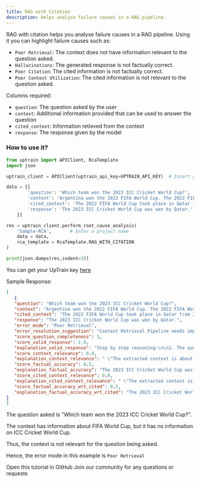 ```yaml
---
title: RAG with Citation
description: Helps analyse failure causes in a RAG pipeline.
---
```


RAG with citation helps you analyse failure causes in a RAG pipeline. Using it you can highlight failure causes such as:
- `Poor Retrieval`: The context does not have information relevant to the question asked.
- `Hallucinations`: The generated response is not factually correct.
- `Poor Citation`: The cited information is not factually correct.
- `Poor Context Utilization`: The cited information is not relevant to the question asked.

Columns required:
- `question`: The question asked by the user
- `context`: Additional information provided that can be used to answer the question
- `cited_context`: Information retieved from the context
- `response`: The response given by the model

### How to use it?

```python
from uptrain import APIClient, RcaTemplate
import json

uptrain_client = APIClient(uptrain_api_key=UPTRAIN_API_KEY)  # Insert your UpTrain key here

data = [{
        'question': 'Which team won the 2023 ICC Cricket World Cup?',
        'context': 'Argentina won the 2022 FIFA World Cup. The 2022 FIFA World Cup took place in Qatar from 20 November to 18 December 2022. The previous FIFA World Cup was held in Russia.',
        'cited_context': 'The 2022 FIFA World Cup took place in Qatar from 20 November to 18 December 2022',
        'response': 'The 2023 ICC Cricket World Cup was won by Qatar.'        
    }]

res = uptrain_client.perform_root_cause_analysis(
    'Sample-RCA',       # Enter a project name
    data = data,
    rca_template = RcaTemplate.RAG_WITH_CITATION
)

print(json.dumps(res,indent=3))
```
<Info>You can get your UpTrain key [here](https://uptrain.ai/)</Info>

Sample Response:
```json
[
   {
   "question": "Which team won the 2023 ICC Cricket World Cup?",
   "context": "Argentina won the 2022 FIFA World Cup. The 2022 FIFA World Cup took place in Qatar from 20 November to 18 December 2022. The previous FIFA World Cup was held in Russia.",
   "cited_context": "The 2022 FIFA World Cup took place in Qatar from 20 November to 18 December 2022",
   "response": "The 2023 ICC Cricket World Cup was won by Qatar.",
   "error_mode": "Poor Retrieval",
   "error_resolution_suggestion": "Context Retrieval Pipeline needs improvement",
   "score_question_completeness": 1,
   "score_valid_response": 1.0,
   "explanation_valid_response": "Step by step reasoning:\n\n1. The question asks for the team that won the 2023 ICC Cricket World Cup.\n2. The response states \"The 2023 ICC Cricket World Cup was won by Qatar.\"\n\nConclusion:\nThe given response does contain some information.\n\n[Choice]: A",
   "score_context_relevance": 0.0,
   "explanation_context_relevance": " \"The extracted context is about the 2022 FIFA World Cup and does not contain any information about the 2023 ICC Cricket World Cup. Therefore, it cannot answer the user query about the winner of the 2023 ICC Cricket World Cup.\"\n",
   "score_factual_accuracy": 0.5,
   "explanation_factual_accuracy": "The 2023 ICC Cricket World Cup was won by Qatar.\nReasoning for yes: The context does not mention anything about the winner of the 2023 ICC Cricket World Cup, so it cannot be determined if Qatar won or not.\nReasoning for no: The context only provides information about the FIFA World Cup, not the ICC Cricket World Cup.\nJudgement: unclear.",
   "score_cited_context_relevance": 0.0,
   "explanation_cited_context_relevance": " \"The extracted context is about the 2022 FIFA World Cup in Qatar, which took place from 20 November to 18 December 2022. There is no mention of the 2023 ICC Cricket World Cup, so the extracted context doesn't contain any information to answer the given user query about the winner of the 2023 ICC Cricket World Cup.\"\n",
   "score_factual_accuracy_wrt_cited": 0.5,
   "explanation_factual_accuracy_wrt_cited": "The 2023 ICC Cricket World Cup was won by Qatar.\nReasoning for yes: The context explicitly states that the 2022 FIFA World Cup took place in Qatar, but it does not mention anything about the 2023 ICC Cricket World Cup.\nReasoning for no: The context does not provide any information about the winner of the 2023 ICC Cricket World Cup.\nJudgement: unclear. The context does not support or contradict the fact, and the fact cannot be logically derived from the context."
}
]
```

The question asked is "Which team won the 2023 ICC Cricket World Cup?".

The context has information about FIFA World Cup, but it has no information on ICC Cricket World Cup.

Thus, the context is not relevant for the question being asked.

Hence, the error mode in this example is `Poor Retrieval`


<CardGroup cols={2}>
  <Card
    title="Tutorial"
    href="https://github.com/uptrain-ai/uptrain/blob/main/examples/root_cause_analysis/rag_with_citation.ipynb"
    icon="github"
    color="#808080"
  >
    Open this tutorial in GitHub
  </Card>
  <Card
    title="Have Questions?"
    href="https://join.slack.com/t/uptraincommunity/shared_invite/zt-1yih3aojn-CEoR_gAh6PDSknhFmuaJeg"
    icon="slack"
    color="#808080"
  >
    Join our community for any questions or requests
  </Card>
</CardGroup>
